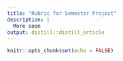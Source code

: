 ```yaml
---
title: "Rubric for Semester Project"
description: |
  More soon
output: distill::distill_article
---
```


```r
knitr::opts_chunk$set(echo = FALSE)
```
